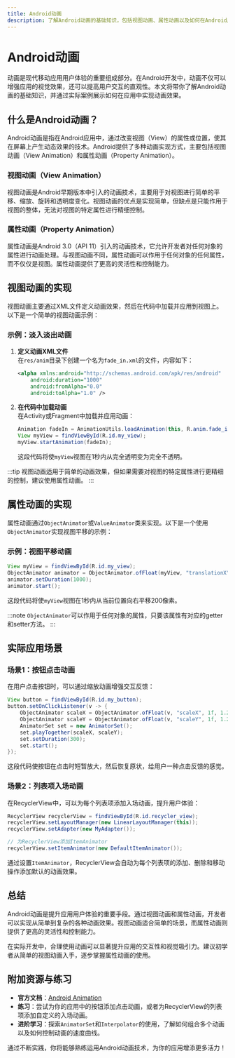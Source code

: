 ```yaml
---
title: Android动画
description: 了解Android动画的基础知识，包括视图动画、属性动画以及如何在Android应用中实现流畅的动画效果。
---
```


# Android动画

动画是现代移动应用用户体验的重要组成部分。在Android开发中，动画不仅可以增强应用的视觉效果，还可以提高用户交互的直观性。本文将带你了解Android动画的基础知识，并通过实际案例展示如何在应用中实现动画效果。

## 什么是Android动画？

Android动画是指在Android应用中，通过改变视图（View）的属性或位置，使其在屏幕上产生动态效果的技术。Android提供了多种动画实现方式，主要包括视图动画（View Animation）和属性动画（Property Animation）。

### 视图动画（View Animation）

视图动画是Android早期版本中引入的动画技术，主要用于对视图进行简单的平移、缩放、旋转和透明度变化。视图动画的优点是实现简单，但缺点是只能作用于视图的整体，无法对视图的特定属性进行精细控制。

### 属性动画（Property Animation）

属性动画是Android 3.0（API 11）引入的动画技术，它允许开发者对任何对象的属性进行动画处理。与视图动画不同，属性动画可以作用于任何对象的任何属性，而不仅仅是视图。属性动画提供了更高的灵活性和控制能力。

## 视图动画的实现

视图动画主要通过XML文件定义动画效果，然后在代码中加载并应用到视图上。以下是一个简单的视图动画示例：

### 示例：淡入淡出动画

1. **定义动画XML文件**  
   在`res/anim`目录下创建一个名为`fade_in.xml`的文件，内容如下：

   ```xml
   <alpha xmlns:android="http://schemas.android.com/apk/res/android"
       android:duration="1000"
       android:fromAlpha="0.0"
       android:toAlpha="1.0" />
   ```

2. **在代码中加载动画**  
   在Activity或Fragment中加载并应用动画：

   ```java
   Animation fadeIn = AnimationUtils.loadAnimation(this, R.anim.fade_in);
   View myView = findViewById(R.id.my_view);
   myView.startAnimation(fadeIn);
   ```

   这段代码将使`myView`视图在1秒内从完全透明变为完全不透明。

:::tip
视图动画适用于简单的动画效果，但如果需要对视图的特定属性进行更精细的控制，建议使用属性动画。
:::

## 属性动画的实现

属性动画通过`ObjectAnimator`或`ValueAnimator`类来实现。以下是一个使用`ObjectAnimator`实现视图平移的示例：

### 示例：视图平移动画

```java
View myView = findViewById(R.id.my_view);
ObjectAnimator animator = ObjectAnimator.ofFloat(myView, "translationX", 0f, 200f);
animator.setDuration(1000);
animator.start();
```

这段代码将使`myView`视图在1秒内从当前位置向右平移200像素。

:::note
`ObjectAnimator`可以作用于任何对象的属性，只要该属性有对应的getter和setter方法。
:::

## 实际应用场景

### 场景1：按钮点击动画

在用户点击按钮时，可以通过缩放动画增强交互反馈：

```java
View button = findViewById(R.id.my_button);
button.setOnClickListener(v -> {
    ObjectAnimator scaleX = ObjectAnimator.ofFloat(v, "scaleX", 1f, 1.2f, 1f);
    ObjectAnimator scaleY = ObjectAnimator.ofFloat(v, "scaleY", 1f, 1.2f, 1f);
    AnimatorSet set = new AnimatorSet();
    set.playTogether(scaleX, scaleY);
    set.setDuration(300);
    set.start();
});
```

这段代码使按钮在点击时短暂放大，然后恢复原状，给用户一种点击反馈的感觉。

### 场景2：列表项入场动画

在RecyclerView中，可以为每个列表项添加入场动画，提升用户体验：

```java
RecyclerView recyclerView = findViewById(R.id.recycler_view);
recyclerView.setLayoutManager(new LinearLayoutManager(this));
recyclerView.setAdapter(new MyAdapter());

// 为RecyclerView添加ItemAnimator
recyclerView.setItemAnimator(new DefaultItemAnimator());
```

通过设置`ItemAnimator`，RecyclerView会自动为每个列表项的添加、删除和移动操作添加默认的动画效果。

## 总结

Android动画是提升应用用户体验的重要手段。通过视图动画和属性动画，开发者可以实现从简单到复杂的各种动画效果。视图动画适合简单的场景，而属性动画则提供了更高的灵活性和控制能力。

在实际开发中，合理使用动画可以显著提升应用的交互性和视觉吸引力。建议初学者从简单的视图动画入手，逐步掌握属性动画的使用。

## 附加资源与练习

- **官方文档**：[Android Animation](https://developer.android.com/guide/topics/graphics/animation)
- **练习**：尝试为你的应用中的按钮添加点击动画，或者为RecyclerView的列表项添加自定义的入场动画。
- **进阶学习**：探索`AnimatorSet`和`Interpolator`的使用，了解如何组合多个动画以及如何控制动画的速度曲线。

通过不断实践，你将能够熟练运用Android动画技术，为你的应用增添更多活力！